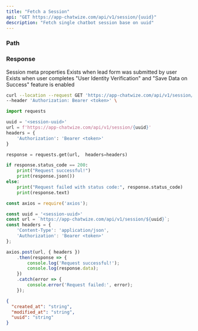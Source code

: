 ```yaml
---
title: "Fetch a Session"
api: "GET https://app-chatwize.com/api/v1/session/{uuid}"
description: "Fetch single chatbot session base on uuid"
---
```


### Path

<ParamField path="uuid" type="string" required/>

### Response

<ResponseField name="created_at" type="string"/>
<ResponseField name="modified_at" type="string"/>
<ResponseField name="uuid" type="string"/>
<ResponseField name="meta" type="meta Object">
  Session meta properties
  <Expandable title="properties">
    <ResponseField name="user" type="user Object">
      Exists when lead form was submitted by user
    </ResponseField>
    <ResponseField name="auth_data" type="auth_data Object">
      Exists when user completes "User Identity Verification" and "Save Data on Success" feature is enabled
    </ResponseField>
  </Expandable>
</ResponseField>

<RequestExample>

```bash Curl
curl --location --request GET 'https://app-chatwize.com/api/v1/session/{uuid}' \
--header 'Authorization: Bearer <token>' \
```

```py Python
import requests

uuid = '<session-uuid>'
url = f'https://app-chatwize.com/api/v1/session/{uuid}'
headers = {
    'Authorization': 'Bearer <token>'
}

response = requests.get(url,  headers=headers)

if response.status_code == 200:
    print("Request successful!")
    print(response.json())
else:
    print("Request failed with status code:", response.status_code)
    print(response.text)
```

```ts JavaScript
const axios = require('axios');

const uuid = '<session-uuid>'
const url = `https://app-chatwize.com/api/v1/session/${uuid}`;
const headers = {
    'Content-Type': 'application/json',
    'Authorization': 'Bearer <token>'
};

axios.post(url, { headers })
    .then(response => {
        console.log('Request successful!');
        console.log(response.data);
    })
    .catch(error => {
        console.error('Request failed:', error);
    });
```

</RequestExample>

<ResponseExample>

```json Response
{
  "created_at": "string",
  "modified_at": "string",
  "uuid": "string"
}

```

</ResponseExample>
